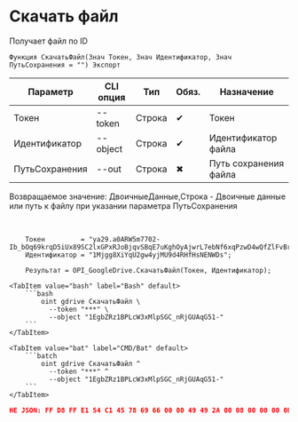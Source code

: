 ﻿---
sidebar_position: 6
---


# Скачать файл
 Получает файл по ID



`Функция СкачатьФайл(Знач Токен, Знач Идентификатор, Знач ПутьСохранения = "") Экспорт`

  | Параметр | CLI опция | Тип | Обяз. | Назначение |
  |-|-|-|-|-|
  | Токен | --token | Строка | &#x2714; | Токен |
  | Идентификатор | --object | Строка | &#x2714; | Идентификатор файла |
  | ПутьСохранения | --out | Строка | &#x2716; | Путь сохранения файла |

  
  Возвращаемое значение:   ДвоичныеДанные,Строка - Двоичные данные или путь к файлу при указании параметра ПутьСохранения

<br/>




```bsl title="Пример использования для 1С:Предприятие/OneScript"
    Токен         = "ya29.a0ARW5m7702-Ib_bOq69krqD5iUx89SC2lxGPxRJoBjqvSBqE7uKghOyAjwrL7ebNf6xqPzwD4wQfZlFvBrb7QsWlw5PGW_SvkFr57Y8Js...";
    Идентификатор = "1Mjgg8XiYqU2gw4yjMU9d4RHfHsNENWDs";

    Результат = OPI_GoogleDrive.СкачатьФайл(Токен, Идентификатор);
```
    

 <Tabs>
  
    <TabItem value="bash" label="Bash" default>
        ```bash
            oint gdrive СкачатьФайл \
              --token "***" \
              --object "1EgbZRz1BPLcW3xMlpSGC_nRjGUAqG51-"
        ```
    </TabItem>
  
    <TabItem value="bat" label="CMD/Bat" default>
        ```batch
            oint gdrive СкачатьФайл ^
              --token "***" ^
              --object "1EgbZRz1BPLcW3xMlpSGC_nRjGUAqG51-"
        ```
    </TabItem>
</Tabs>


```json title="Результат"
НЕ JSON: FF D8 FF E1 54 C1 45 78 69 66 00 00 49 49 2A 00 08 00 00 00 0B 00 0E 01 02 00 20 00 00 00 92 00 00 00 0F 01 02 00 05 00 00 00 B2 00 00 00 10 01 02 00 07 00 00 00 B8 00 00 00 12 01 03 00 01 00…
```
